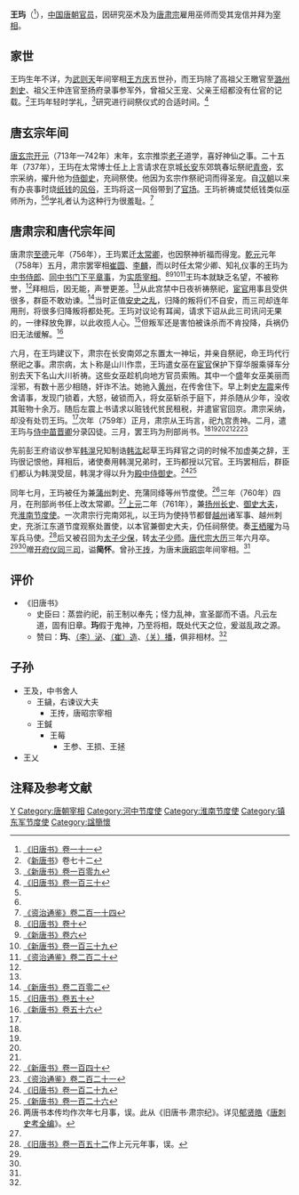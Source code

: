 {{Infobox Biography
| subject_name   = 王璵
| image_name     = 
| image_size     = 
| image_caption  = 
| date_of_birth  = 生年不詳
| place_of_birth = [[唐朝|唐朝]]
| date_of_death  = 768年7月6日
| place_of_death = [[唐朝|唐朝]]
| occupation     = [[唐朝|唐朝]]官員
}}

'''王玙'''（{{bd|？||768年|7月6日|catIdx=W}}<ref name=BT11>[[:s:旧唐书/卷11|《旧唐书》卷一十一]]</ref>），[[中国|中国]][[唐朝|唐朝]][[官员|官员]]，因研究巫术及为[[唐肃宗|唐肃宗]]雇用巫师而受其宠信并拜为[[宰相|宰相]]。

== 家世 ==
王玙生年不详，为[[武则天|武则天]]年间宰相[[王方庆|王方庆]]五世孙，而王玙除了高祖父王曒官至[[潞州|潞州]][[刺史|刺史]]、祖父王仲连官至扬府录事参军外，曾祖父王宠、父亲王绍都没有仕官的记载。<ref>《[[新唐书|新唐书]]》卷七十二</ref>王玙年轻时学礼，<ref name=NBT109>[[:s:新唐书/卷109|《新唐书》卷一百零九]]</ref>研究进行祠祭仪式的合适时间。<ref name=BT130>[[:s:旧唐书/卷130|《旧唐书》卷一百三十]]</ref>

== 唐玄宗年间 ==
[[唐玄宗|唐玄宗]][[开元|开元]]（713年—742年）末年，玄宗推崇[[老子|老子]]道学，喜好神仙之事。二十五年（737年），王玙在太常博士任上上言请求在京城[[长安|长安]]东郊筑春坛祭祀[[青帝|青帝]]，玄宗采纳，擢升他为[[侍御史|侍御史]]，充祠祭使。他因为玄宗作祭祀词而得圣宠。自[[汉朝|汉朝]]以来有办丧事时烧[[纸钱|纸钱]]的[[风俗|风俗]]，王玙将这一风俗带到了[[官场|官场]]。王玙祈祷或焚纸钱类似巫师所为，<ref name=NBT109/><ref name=BT130/>学礼者认为这种行为很羞耻。<ref>[[:s:资治通鉴/卷214|《资治通鉴》卷二百一十四]]</ref>

== 唐肃宗和唐代宗年间 ==
唐肃宗[[至德_(唐朝)|至德]]元年（756年），王玙累迁[[太常卿|太常卿]]，也因祭神祈福而得宠。[[乾元_(唐朝)|乾元]]元年（758年）五月，肃宗罢宰相[[崔圆|崔圆]]、[[李麟_(唐朝)|李麟]]，而以时任太常少卿、知礼仪事的王玙为[[中书侍郎|中书侍郎]]、[[同中书门下平章事|同中书门下平章事]]，为[[实质宰相|实质宰相]]。<ref name=BT10>[[:s:旧唐书/卷10|《旧唐书》卷十]]</ref><ref name=NBT6>[[:s:新唐书/卷6|《新唐书》卷六]]</ref><ref>[[:s:新唐书/卷139|《新唐书》卷一百三十九]]</ref><ref name=ZZTJ220>[[:s:资治通鉴/卷220|《资治通鉴》卷二百二十]]</ref>王玙本就缺乏名望，不被称誉，<ref name=NBT109/>拜相后，因无能，声誉更差。<ref name=BT130/>从此宫禁中日夜祈祷祭祀，[[宦官|宦官]]用事且受供很多，群臣不敢劝谏。<ref>[[:s:新唐书/卷202|《新唐书》卷二百零二]]</ref>当时正值[[安史之乱|安史之乱]]，归降的叛将们不自安，而三司却连年用刑，将很多归降叛将都处死。王玙对议论有耳闻，请求下诏从此三司讯问无果的，一律释放免罪，以此收揽人心。<ref>[[:s:旧唐书/卷50|《旧唐书》卷五十]]</ref>但叛军还是害怕被诛杀而不肯投降，兵祸仍旧无法缓解。<ref>[[:s:新唐书/卷56|《新唐书》卷五十六]]</ref>

六月，在王玙建议下，肃宗在长安南郊之东置太一神坛，并亲自祭祀，命王玙代行祭祀之事。肃宗病，太卜称是山川作祟，王玙遣女巫在[[宦官|宦官]]保护下穿华服乘驿车分别去天下名山大川祈祷。这些女巫趁机向地方官员索贿。其中一个盛年女巫美丽而淫邪，有数十恶少相随，奸诈不法。她驰入[[黄州|黄州]]，在传舍住下。早上刺史[[左震|左震]]来传舍请事，发现门锁着，大怒，破锁而入，将女巫斩杀于庭下，并杀随从少年，没收其赃物十余万。随后左震上书请求以赃钱代贫民租税，并遣宦官回京。肃宗采纳，却没有处罚王玙。<ref name=ZZTJ220/>次年（759年）正月，肃宗从王玙言，祀九宫贵神。二月，遣王玙与[[侍中|侍中]][[苗晋卿|苗晋卿]]分录囚徒。三月，罢王玙为刑部尚书。<ref name=NBT109/><ref name=BT130/><ref name=BT10/><ref name=NBT6/><ref>[[:s:新唐书/卷140|《新唐书》卷一百四十]]</ref><ref>[[:s:资治通鉴/卷221|《资治通鉴》卷二百二十一]]</ref>

先前彭王府谘议参军[[韩滉|韩滉]]兄知制诰[[韩汯|韩汯]]起草王玙拜官之词的时候不加虚美之辞，王玙很记恨他，拜相后，诸使奏用韩滉兄弟时，王玙都授以冗官。王玙罢相后，群臣们都认为韩滉受屈，韩滉才得以升为[[殿中侍御史|殿中侍御史]]。<ref>[[:s:旧唐书/卷129|《旧唐书》卷一百二十九]]</ref><ref>[[:s:新唐书/卷126|《新唐书》卷一百二十六]]</ref>

同年七月，王玙被任为兼[[蒲州_(北周)|蒲州]]刺史、充蒲同绛等州节度使。<ref>两唐书本传均作次年七月事，误。此从《旧唐书·肃宗纪》。详见[[郁贤皓|郁贤皓]]《[[唐刺史考全编|唐刺史考全编]]》。</ref>三年（760年）四月，在刑部尚书任上改太常卿。<ref name=BT10/>[[上元_(唐肃宗)|上元]]二年（761年），兼[[扬州|扬州]][[长史|长史]]、[[御史大夫|御史大夫]]，充[[淮南节度使|淮南节度使]]。一次肃宗行完南郊礼，以王玙为使持节都督[[越州|越州]]诸军事、越州刺史，充浙江东道节度观察处置使，以本官兼御史大夫，仍任祠祭使。奏[[王栖曜|王栖曜]]为马军兵马使。<ref>[[:s:旧唐书/卷152|《旧唐书》卷一百五十二]]作上元元年事，误。</ref>后又被召回为[[太子少保|太子少保]]，转[[太子少师|太子少师]]。[[唐代宗|唐代宗]][[大历|大历]]三年六月卒。<ref name=BT11/><ref name=BT130/>赠[[开府仪同三司|开府仪同三司]]，谥'''简怀'''。曾孙[[王抟|王抟]]，为唐末[[唐昭宗|唐昭宗]]年间宰相。<ref name=NBT109/>

== 评价 ==
*《旧唐书》
**史臣曰：蒸尝礿祀，前王制以奉先；怪力乱神，宣圣鄙而不语。凡云左道，固有旧章。'''玙'''假于鬼神，乃至将相，既处代天之位，爰滋乱政之源。
**赞曰：'''玙'''、[[李泌|（李）泌]]、[[崔造|（崔）造]]、[[关播|（关）播]]，俱非相材。<ref name=BT130/>

== 子孙 ==
*王及，中书舍人
**王鐬，右谏议大夫
***王抟，唐昭宗宰相
**王鍼
***王莓
****王参、王损、王拯
*王乂

== 注释及参考文献 ==
{{reflist|2}}

{{DEFAULTSORT:W}}
[[Category:琅邪王氏|Y]]
[[Category:唐朝宰相|Category:唐朝宰相]]
[[Category:河中节度使|Category:河中节度使]]
[[Category:淮南节度使|Category:淮南节度使]]
[[Category:镇东军节度使|Category:镇东军节度使]]
[[Category:諡簡懷|Category:諡簡懷]]